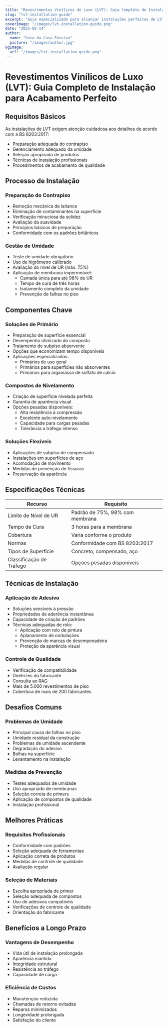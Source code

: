 ```yaml
---
title: "Revestimentos Vinílicos de Luxo (LVT): Guia Completo de Instalação para Acabamento Perfeito"
slug: "lvt-installation-guide"
excerpt: "Guia especializado para alcançar instalações perfeitas de LVT: da preparação do contrapiso ao acabamento final, seguindo os padrões BS 8203:2017 para resultados duradouros."
coverImage: "/images/lvt-installation-guide.png"
date: "2025-02-14"
author:
  name: "Guia da Casa Passiva"
  picture: "/images/author.jpg"
ogImage:
  url: "/images/lvt-installation-guide.png"
---
```


# Revestimentos Vinílicos de Luxo (LVT): Guia Completo de Instalação para Acabamento Perfeito

## Requisitos Básicos

As instalações de LVT exigem atenção cuidadosa aos detalhes de acordo com a BS 8203:2017:

- Preparação adequada do contrapiso
- Gerenciamento adequado da umidade
- Seleção apropriada de produtos
- Técnicas de instalação profissionais
- Procedimentos de acabamento de qualidade

## Processo de Instalação

### Preparação do Contrapiso
- Remoção mecânica de laitance
- Eliminação de contaminantes na superfície
- Verificação minuciosa da solidez
- Avaliação da suavidade
- Princípios básicos de preparação
- Conformidade com os padrões britânicos

### Gestão de Umidade
- Teste de umidade obrigatório
- Uso de higrômetro calibrado
- Avaliação do nível de UR (máx. 75%)
- Aplicação de membrana impermeável:
  - Camada única para até 98% de UR
  - Tempo de cura de três horas
  - Isolamento completo da umidade
  - Prevenção de falhas no piso

## Componentes Chave

### Soluções de Primário
- Preparação de superfície essencial
- Desempenho otimizado do composto
- Tratamento de subpiso absorvente
- Opções que economizam tempo disponíveis
- Aplicações especializadas:
  - Primários de uso geral
  - Primários para superfícies não absorventes
  - Primários para argamassa de sulfato de cálcio

### Compostos de Nivelamento
- Criação de superfície nivelada perfeita
- Garantia de aparência visual
- Opções pesadas disponíveis:
  - Alta resistência à compressão
  - Excelente auto-nivelamento
  - Capacidade para cargas pesadas
  - Tolerância a tráfego intenso

### Soluções Flexíveis
- Aplicações de subpiso de compensado
- Instalações em superfícies de aço
- Acomodação de movimento
- Medidas de prevenção de fissuras
- Preservação da aparência

## Especificações Técnicas

| Recurso | Requisito |
|---------|-----------|
| Limite de Nível de UR | Padrão de 75%, 98% com membrana |
| Tempo de Cura | 3 horas para a membrana |
| Cobertura | Varia conforme o produto |
| Normas | Conformidade com BS 8203:2017 |
| Tipos de Superfície | Concreto, compensado, aço |
| Classificação de Tráfego | Opções pesadas disponíveis |

## Técnicas de Instalação

### Aplicação de Adesivo
- Soluções sensíveis à pressão
- Propriedades de aderência instantânea
- Capacidade de criação de padrões
- Técnicas adequadas de rolo:
  - Aplicação com rolo de pintura
  - Aplanamento de ondulações
  - Prevenção de marcas de desempenadeira
  - Proteção da aparência visual

### Controle de Qualidade
- Verificação de compatibilidade
- Diretrizes do fabricante
- Consulta ao RAG
- Mais de 5.000 revestimentos de piso
- Cobertura de mais de 200 fabricantes

## Desafios Comuns

### Problemas de Umidade
- Principal causa de falhas no piso
- Umidade residual da construção
- Problemas de umidade ascendente
- Degradação do adesivo
- Bolhas na superfície
- Levantamento na instalação

### Medidas de Prevenção
- Testes adequados de umidade
- Uso apropriado de membranas
- Seleção correta de primers
- Aplicação de compostos de qualidade
- Instalação profissional

## Melhores Práticas

### Requisitos Profissionais
- Conformidade com padrões
- Seleção adequada de ferramentas
- Aplicação correta de produtos
- Medidas de controle de qualidade
- Avaliação regular

### Seleção de Materiais
- Escolha apropriada de primer
- Seleção adequada de compostos
- Uso de adesivos compatíveis
- Verificações de controle de qualidade
- Orientação do fabricante

## Benefícios a Longo Prazo

### Vantagens de Desempenho
- Vida útil de instalação prolongada
- Aparência mantida
- Integridade estrutural
- Resistência ao tráfego
- Capacidade de carga

### Eficiência de Custos
- Manutenção reduzida
- Chamadas de retorno evitadas
- Reparos minimizados
- Longevidade prolongada
- Satisfação do cliente